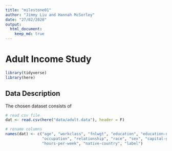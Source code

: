 ```yaml
---
title: "milestone01"
author: "Jimmy Liu and Hannah McSorley"
date: "27/02/2020"
output:
  html_document:
    keep_md: true
---
```


# Adult Income Study
```r
library(tidyverse)
library(here)
```

## Data Description
The chosen dataset consists of

```r
# read csv file
dat <- read.csv(here("data/adult.data"), header = F)

# rename columns
names(dat) <- c("age", "workclass", "fnlwgt", "education", "education-num", "martial_status", 
                "occupation", "relationship", "race", "sex", "capital-gain", "capital-loss", 
                "hours-per-week", "native-country", "label")
```

